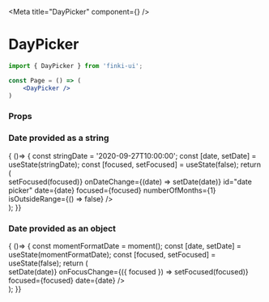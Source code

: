 
<Meta title="DayPicker" component={<DayPicker/>} />

# DayPicker

```jsx
import { DayPicker } from 'finki-ui';

const Page = () => (
    <DayPicker />
)
```

### Props
<Props of={DayPicker}/>

### Date provided as a string
<Preview withSource="open">
  <Story name="string">
    { ()=> {
      const stringDate = '2020-09-27T10:00:00';
      const [date, setDate] = useState(stringDate);
      const [focused, setFocused] = useState(false);
      return (
        <div style={{ height: '330px'}}>
          <DayPicker 
            onFocusChange={({ focused }) => setFocused(focused)}
            onDateChange={(date) => setDate(date)}
            id="date picker"
            date={date}
            focused={focused}
            numberOfMonths={1}
            isOutsideRange={() => false}
          />
        </div>
      );
  }}
  </Story>
</Preview>

### Date provided as an object
<Preview withSource="open">
  <Story name="object">
    { ()=> {
      const momentFormatDate = moment();
      const [date, setDate] = useState(momentFormatDate);
      const [focused, setFocused] = useState(false);
      return (
        <div style={{ height: '330px'}}>
          <DayPicker
            id="date picker"
            onDateChange={(date) => setDate(date)}
            onFocusChange={({ focused }) => setFocused(focused)}
            focused={focused}
            date={date}
          />
        </div>
      );
  }}
  </Story>
</Preview>

